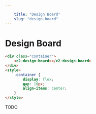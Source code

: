 ```yaml
---
    
    title: "Design Board"
    slug: "design-board"
---
```



# Design Board


```html tag=MdxCodeBlock
<div class="container">
    <c2-design-board></c2-design-board>    
</div>
<style>
    .container {
        display: flex;
        gap: 16px;
        align-items: center;
    }
</style>
```

TODO